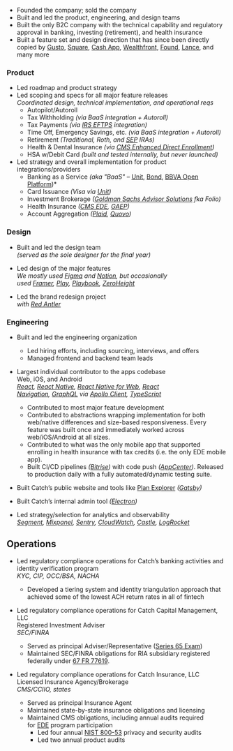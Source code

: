  <Cover
  src="/img/covers/catch.png"
  alt="Catch"
  caption="Catch"
/> 

- Founded the company; sold the company
- Built and led the product, engineering, and design teams
- Built the only B2C company with the technical capability and regulatory approval in banking, investing (retirement), and health insurance
- Built a feature set and design direction that has since been directly copied by [Gusto](https://twitter.com/CatchKristen/status/1321212601947312133?s=20&t=9p3X1Eh_DQ_jtbP57t2NzA), [Square](https://squareup.com/us/en/banking), [Cash App](https://cash.app/savings), [Wealthfront](https://www.wealthfront.com/blog/meet-autopilot-a-new-service-that-automates-your-savings-strategy/), [Found](https://found.com/taxes/), [Lance](https://www.lance.app/), and many more

### Product

- Led roadmap and product strategy
- Led scoping and specs for all major feature releases<br/>*Coordinated design, technical implementation, and operational reqs*
    - Autopilot/Autoroll
    - Tax Withholding *(via BaaS integration + Autoroll)*
    - Tax Payments *(via [IRS EFTPS](https://www.irs.gov/payments/eftps-the-electronic-federal-tax-payment-system) integration)*
    - Time Off, Emergency Savings, etc. *(via BaaS integration + Autoroll)*
    - Retirement *(Traditional, Roth, and [SEP](https://catch.co/post/catch-launches-sep-ira-retirement) IRAs)*
    - Health & Dental Insurance *(via [CMS Enhanced Direct Enrollment](https://www.cms.gov/programs-and-initiatives/health-insurance-marketplaces/direct-enrollment-and-enhanced-direct-enrollment))*
    - HSA w/Debit Card *(built and tested internally, but never launched)*
- Led strategy and overall implementation for product integrations/providers
    - Banking as a Service *(aka "BaaS" –* [Unit](https://www.unit.co/), [Bond](https://www.bond.tech/), [BBVA Open Platform](https://www.bbva.com/en/bbva-launches-first-baas-platform-in-the-u-s/))*
    - Card Issuance *(Visa via [Unit](https://www.unit.co/))*
    - Investment Brokerage *([Goldman Sachs Advisor Solutions](https://advisorsolutions.gs.com/home) fka Folio)*
    - Health Insurance *([CMS EDE](https://www.cms.gov/programs-and-initiatives/health-insurance-marketplaces/direct-enrollment-and-enhanced-direct-enrollment), [GAEP](https://www.cms.gov/CCIIO/Programs-and-Initiatives/State-Innovation-Waivers/Downloads/1332-GA-Suspension-Letter-of-GA-Access-Model-for-PY-2023.pdf))*
    - Account Aggregation *([Plaid](https://plaid.com/), [Quovo](https://www.forbes.com/sites/donnafuscaldo/2019/01/08/plaid-buys-quovo-in-its-first-major-acquisition/?sh=6cca0dbc648d))*

### Design

- Built and led the design team<br/>_(served as the sole designer for the final year)_
    
- Led design of the major features<br/>*We mostly used [Figma](https://www.figma.com/) and [Notion](https://www.notion.so/), but occasionally used [Framer](https://www.framer.com/), [Play](https://www.createwithplay.com/), [Playbook](https://www.playbookux.com/), [ZeroHeight](https://zeroheight.com/)*
    
- Led the brand redesign project<br/>*with [Red Antler](https://redantler.com/)*
    

### Engineering

- Built and led the engineering organization
    - Led hiring efforts, including sourcing, interviews, and offers
    - Managed frontend and backend team leads

- Largest individual contributor to the apps codebase<br/> Web, iOS, and Android<br/>*[React](https://reactjs.org/), [React Native](https://reactnative.dev/), [React Native for Web](https://necolas.github.io/react-native-web/), [React Navigation](https://reactnavigation.org/), [GraphQL](https://graphql.org/) via [Apollo Client](https://www.apollographql.com/docs/react/), [TypeScript](https://www.typescriptlang.org/)*
    - Contributed to most major feature development
    - Contributed to abstractions wrapping implementation for both web/native differences and size-based responsiveness. Every feature was built once and immediately worked across web/iOS/Android at all sizes.
    - Contributed to what was the only mobile app that supported enrolling in health insurance with tax credits (i.e. the only EDE mobile app).
    - Built CI/CD pipelines *([Bitrise](https://bitrise.io/))* with code push *([AppCenter](https://appcenter.ms/))*. Released to production daily with a fully automated/dynamic testing suite.
- Built Catch’s public website and tools like [Plan Explorer](https://catch.co/explorer/plans?sid=58198a77-5c4c-4d17-b85b-ae52342786b3) *([Gatsby](https://www.gatsbyjs.com/docs))*
    
- Built Catch’s internal admin tool *([Electron](https://www.electronjs.org/))*
- Led strategy/selection for analytics and observability<br/>*[Segment](https://segment.com/), [Mixpanel](https://mixpanel.com/), [Sentry](https://sentry.io/welcome/), [CloudWatch](https://aws.amazon.com/cloudwatch/), [Castle](https://castle.io/), [LogRocket](https://logrocket.com/)*
    

## Operations

- Led regulatory compliance operations for Catch’s banking activities and identity verification program<br/>*KYC, CIP, OCC/BSA, NACHA*
    - Developed a tiering system and identity triangulation approach that achieved some of the lowest ACH return rates in all of fintech

- Led regulatory compliance operations for Catch Capital Management, LLC<br/>Registered Investment Adviser<br/>*SEC/FINRA*
    - Served as principal Adviser/Representative ([Series 65 Exam](https://www.finra.org/registration-exams-ce/qualification-exams/series65))
    - Maintained SEC/FINRA obligations for RIA subsidiary registered federally under [67 FR 77619](https://www.govinfo.gov/app/details/FR-2002-12-18/02-31843).

- Led regulatory compliance operations for Catch Insurance, LLC<br/>Licensed Insurance Agency/Brokerage<br/>*CMS/CCIIO, states*    
    - Served as principal Insurance Agent
    - Maintained state-by-state insurance obligations and licensing
    - Maintained CMS obligations, including annual audits required for [EDE](https://www.cms.gov/programs-and-initiatives/health-insurance-marketplaces/direct-enrollment-and-enhanced-direct-enrollment) program participation
        - Led four annual [NIST 800-53](https://csrc.nist.gov/publications/detail/sp/800-53/rev-5/final) privacy and security audits
        - Led two annual product audits